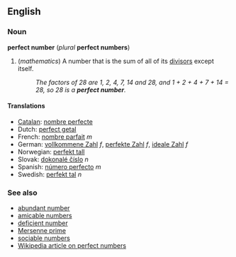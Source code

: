 ==English==
===Noun===
'''perfect number''' (''plural'' '''perfect numbers''')

#(''mathematics'') A number that is the sum of all of its [[divisor]]s except itself.
#:''The factors of 28 are 1, 2, 4, 7, 14 and 28, and 1 + 2 + 4 + 7 + 14 = 28, so 28 is a '''perfect number'''.''

====Translations====
*[[Catalan]]: [[nombre perfecte]] <!--gender?-->
*Dutch: [[perfect getal]] <!--gender?-->
*French: [[nombre parfait]] ''m''
*German: [[vollkommene Zahl]] ''f'', [[perfekte Zahl]] ''f'', [[ideale Zahl]] ''f''
*Norwegian: [[perfekt tall]] <!--gender?-->
*Slovak: [[dokonalé číslo]] ''n''
*Spanish: [[número perfecto]] ''m''
*Swedish: [[perfekt tal]] ''n''

===See also===
*[[abundant number]]
*[[amicable numbers]]
*[[deficient number]]
*[[Mersenne prime]]
*[[sociable numbers]]
*[[en:Perfect_number|Wikipedia article on perfect numbers]]